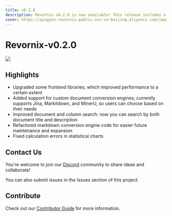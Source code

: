 ```yaml
---
title: v0.2.0
description: Revornix v0.2.0 is now available! This release includes a number of improvements and new features, including support for custom document conversion engines, improved search functionality, and refactored code for easier maintenance.
cover: https://qingyon-revornix-public.oss-cn-beijing.aliyuncs.com/images/202506181320196.png
---
```


# Revornix‑v0.2.0

![](https://qingyon-revornix-public.oss-cn-beijing.aliyuncs.com/images/202506181320196.png)

## Highlights

- Upgraded some frontend libraries, which improved performance to a certain extent
- Added support for custom document conversion engines; currently supports Jina, Markitdown, and MinerU, so users can choose based on their needs
- Improved document and column search: now you can search by both document title and description
- Refactored markdown conversion engine code for easier future maintenance and expansion
- Fixed calculation errors in statistical charts

## Contact Us

You're welcome to join our [Discord](https://discord.com/invite/3XZfz84aPN) community to share ideas and collaborate!

You can also submit issues in the Issues section of this project.

## Contribute

Check out our [Contributor Guide](https://revornix.com/docs/developer/contribute) for more information.
